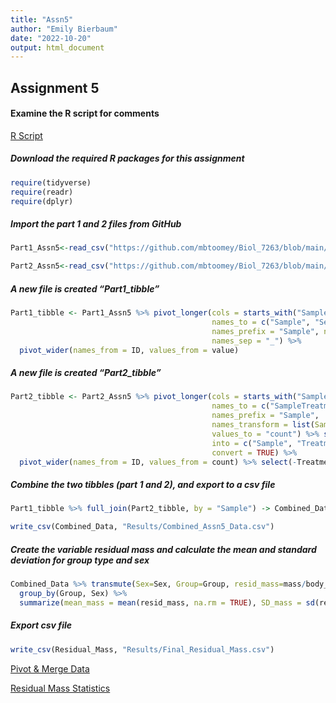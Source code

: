 ```yaml
---
title: "Assn5"
author: "Emily Bierbaum"
date: "2022-10-20"
output: html_document
---
```

## **Assignment 5**

#### Examine the R script for comments  
[R Script](Assn_5.R)  

##### Download the required R packages for this assignment
```r
require(tidyverse)
require(readr)
require(dplyr)
```

##### Import the part 1 and 2 files from GitHub 
```r
Part1_Assn5<-read_csv("https://github.com/mbtoomey/Biol_7263/blob/main/Data/assignment6part1.csv?raw=true",show_col_types = FALSE) 

Part2_Assn5<-read_csv("https://github.com/mbtoomey/Biol_7263/blob/main/Data/assignment6part2.csv?raw=true", show_col_types = FALSE)
```


##### A new file is created "Part1_tibble" 
```r
Part1_tibble <- Part1_Assn5 %>% pivot_longer(cols = starts_with("Sample"),
                                             names_to = c("Sample", "Sex", "Group"),
                                             names_prefix = "Sample", names_transform = list(Sample = as.integer),
                                             names_sep = "_") %>%
  pivot_wider(names_from = ID, values_from = value)
```
  
##### A new file is created "Part2_tibble"
```r
Part2_tibble <- Part2_Assn5 %>% pivot_longer(cols = starts_with("Sample"), 
                                             names_to = c("SampleTreatment"), 
                                             names_prefix = "Sample",
                                             names_transform = list(Sample = as.integer), 
                                             values_to = "count") %>% separate(SampleTreatment,
                                             into = c("Sample", "Treatment"), 
                                             convert = TRUE) %>% 
  pivot_wider(names_from = ID, values_from = count) %>% select(-Treatment)
```

##### Combine the two tibbles (part 1 and 2), and export to a csv file
```r
Part1_tibble %>% full_join(Part2_tibble, by = "Sample") -> Combined_Data

write_csv(Combined_Data, "Results/Combined_Assn5_Data.csv")
```

##### Create the variable residual mass and calculate the mean and standard deviation for group type and sex
```r
Combined_Data %>% transmute(Sex=Sex, Group=Group, resid_mass=mass/body_length) %>% 
  group_by(Group, Sex) %>% 
  summarize(mean_mass = mean(resid_mass, na.rm = TRUE), SD_mass = sd(resid_mass, na.rm = TRUE)) -> Residual_Mass
```

##### Export csv file
```r
write_csv(Residual_Mass, "Results/Final_Residual_Mass.csv")
```

[Pivot & Merge Data](Results/Combined_Assn5_Data.csv)  

[Residual Mass Statistics](Results/Final_Residual_Mass.csv)
